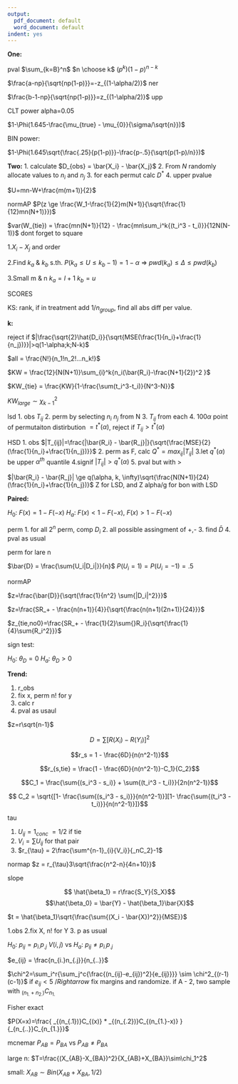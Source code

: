 ```yaml
---
output:
  pdf_document: default
  word_document: default
indent: yes
---
```


**One:**

pval $\sum_{k=B}^n$ $n \choose k$ $(p^k)(1-p)^{n-k}$

$\frac{a-np}{\sqrt{np(1-p)}}=-z_{(1-\alpha/2)}$ ner

$\frac{b-1-np}{\sqrt{np(1-p)}}=z_{(1-\alpha/2)}$ upp

CLT power alpha=0.05

$1-\Phi(1.645-\frac{\mu_{true} - \mu_{0}}{\sigma/\sqrt{n}})$

BIN power:

$1-\Phi(1.645\sqrt{\frac{.25}{p(1-p)}}-\frac{p-.5}{\sqrt{p(1-p)/n}})$  
  
**Two:**
1. calculate $D_{obs} = \bar{X_i} - \bar{X_j}$
2. From $N$ randomly allocate values to $n_i$ and $n_j$ 
3. for each permut calc $D^*$
4. upper pvalue

$U=mn-W+\frac{m(m+1)}{2}$

normAP $P(z \ge \frac{W_1-\frac{1}{2}m(N+1)}{\sqrt{\frac{1}{12}mn(N+1)}})$

$var(W_{tie}) = \frac{mn(N+1)}{12} - \frac{mn\sum_i^k{(t_i^3 - t_i)}}{12N(N-1)}$ dont forget to square

1.$X_i - X_j$ and order

2.Find $k_a$ & $k_b$ s.th. $P(k_a \le U \le k_b-1) = 1-\alpha$ $\Rightarrow$ $pwd(k_a) \le \Delta \le pwd(k_b)$

3.Small m & n $k_a = l+1$ $k_b = u$

SCORES

KS: rank, if in treatment add $1/n_{group}$, find all abs diff per value.


**k:**

reject if $|\frac{\sqrt{2}\hat{D_i}}{\sqrt{MSE(\frac{1}{n_i}+\frac{1}{n_j})}}|>q(1-\alpha;k;N-k)$

$all = \frac{N!}{n_1!n_2!...n_k!}$

$KW = \frac{12}{N(N+1)}\sum_{i}^k{n_i(\bar{R_i}-\frac{N+1}{2})^2 }$

$KW_{tie} = \frac{KW}{1-\frac{\sum(t_i^3-t_i)}{N^3-N}}$

$KW_{large} \sim \chi^2_{k-1}$

lsd
1. obs $T_{ij}$
2. perm by selecting $n_i$ $n_j$ from N
3. $T_{ij}$ from each
4. $100\alpha$ point of permutaiton distirbution $=t^*(\alpha)$, reject if $T_{ij} > t^*(\alpha)$

HSD
1. obs $|T_{ij}|=\frac{|\bar{R_i} - \bar{R_j}|}{\sqrt{\frac{MSE}{2}(\frac{1}{n_i}+\frac{1}{n_j})}}$
2. perm as F, calc $Q^*=max_{ij}|T_{ij}|$
3.let $q^*(\alpha)$ be upper $\alpha^{th}$ quantile
4.signif $|T_{ij}| > q^*(\alpha)$
5. pval but with >

$|\bar{R_i} - \bar{R_j}| \ge q(\alpha, k, \infty)\sqrt{\frac{N(N+1)}{24}(\frac{1}{n_i}+\frac{1}{n_j})}$ Z for LSD, and Z alpha/g for bon with LSD


**Paired:**

$H_0:$ $F(x) = 1-F(-x)$ $H_a:$ $F(x) < 1-F(-x)$, $F(x) > 1-F(-x)$

perm
1. for all $2^n$ perm, comp $D_i$
2. all possible assingment of +,-
3. find $\bar{D}$
4. pval as usual

perm for lare n

$\bar{D} = \frac{\sum{U_i|D_i|}}{n}$  $P(U_i=1) = P(U_i=-1) =.5$

normAP

$z=\frac{\bar{D}}{\sqrt{\frac{1}{n^2} \sum{|D_i|^2}}}$

$z=\frac{SR_+ - \frac{n(n+1)}{4}}{\sqrt{\frac{n(n+1)(2n+1)}{24}}}$

$z_{tie,no0}=\frac{SR_+ - \frac{1}{2}\sum{}R_i}{\sqrt{\frac{1}{4}\sum{R_i^2}}}$

sign test: 

$H_0:$ $\theta_D = 0$ $H_a:$ $\theta_D > 0$ 

**Trend:**

1. r_obs
2. fix x, perm n! for y
3. calc r
4. pval as usaul

$z=r\sqrt{n-1}$

$$D = \sum{[R(X_i) - R(Y_i)]^2}$$

$$r_s = 1 - \frac{6D}{n(n^2-1)}$$

$$r_{s,tie} = \frac{1 - \frac{6D}{n(n^2-1)}-C_1}{C_2}$$


$$C_1 = \frac{\sum{(s_i^3 - s_i)} + \sum{(t_i^3 - t_i)}}{2n(n^2-1)}$$

$$ C_2 = \sqrt{[1- \frac{\sum{(s_i^3 - s_i)}}{n(n^2-1)}][1- \frac{\sum{(t_i^3 - t_i)}}{n(n^2-1)}]}$$

tau

1. $U_{ij}=1_{conc}$ $=1/2$ if tie
2. $V_i=\sum{U_{ij}}$ for that pair 
3. $r_{\tau} = 2\frac{\sum^{n-1}_{i}{V_i}}{_nC_2}-1$

normap
$z = r_{\tau}3\sqrt{\frac{n^2-n}{4n+10}}$

slope

$$ \hat{\beta_1} = r\frac{S_Y}{S_X}$$ $$\hat{\beta_0} = \bar{Y} - \hat{\beta_1}\bar{X}$$

$t = \hat{\beta_1}\sqrt{\frac{\sum{(X_i - \bar{X})^2}}{MSE}}$

1.obs
2.fix X, n! for Y
3. p as usual

$H_0:$ $p_{ij} = p_{i.}p_{.j}$ $V(i,j)$ vs $H_a:$ $p_{ij} \ne p_{i.}p_{.j}$

$e_{ij} = \frac{n_{i.}n_{.j}}{n_{..}}$

$\chi^2=\sum_i^r{\sum_j^c{\frac{(n_{ij}-e_{ij})^2}{e_{ij}}}} \sim \chi^2_{(r-1)(c-1)}$ if $e_{ij}<5$ $/Rightarrow$ fix margins and randomize. if A - 2, two sample with $_{(n_{1.}+n_{2.})}C_{n_{1.}}$

Fisher exact

$P(X=x)=\frac{ _{(n_{.1})}C_{(x)} * _{(n_{.2})}C_{(n_{1.}-x)} } {_{n_{..}}C_{n_{1.}}}$

mcnemar
$P_{AB} = P_{BA}$ vs $P_{AB} \ne P_{BA}$

large n:
$T=\frac{(X_{AB}-X_{BA})^2}{X_{AB}+X_{BA}}\sim\chi_1^2$

small:
$X_{AB}\sim Bin(X_{AB}+X_{BA}, 1/2)$
